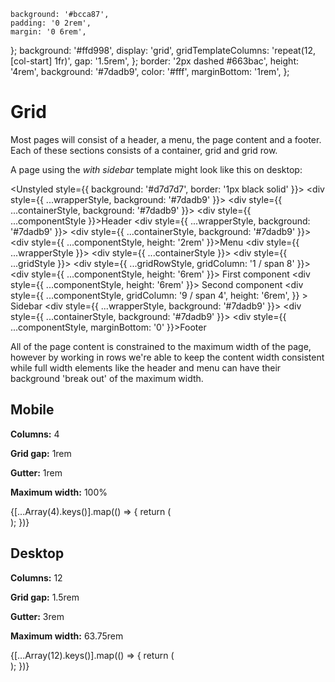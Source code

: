 
<Meta title="Design/Grid" />

    background: '#bcca87',
    padding: '0 2rem',
    margin: '0 6rem',
};
    background: '#ffd998',
    display: 'grid',
    gridTemplateColumns: 'repeat(12, [col-start] 1fr)',
    gap: '1.5rem',
};
    border: '2px dashed #663bac',
    height: '4rem',
    background: '#7dadb9',
    color: '#fff',
    marginBottom: '1rem',
};

# Grid

Most pages will consist of a header, a menu, the page content and a footer. Each of these sections consists of a container, grid and grid row.

A page using the _with sidebar_ template might look like this on desktop:

<Unstyled style={{ background: '#d7d7d7', border: '1px black solid' }}>
    <div style={{ ...wrapperStyle, background: '#7dadb9' }}>
        <div style={{ ...containerStyle, background: '#7dadb9' }}>
            <div style={{ ...componentStyle }}>Header</div>
        </div>
    </div>
    <div style={{ ...wrapperStyle, background: '#7dadb9' }}>
        <div style={{ ...containerStyle, background: '#7dadb9' }}>
            <div style={{ ...componentStyle, height: '2rem' }}>Menu</div>
        </div>
    </div>
    <div style={{ ...wrapperStyle }}>
        <div style={{ ...containerStyle }}>
            <div style={{ ...gridStyle }}>
                <div style={{ ...gridRowStyle, gridColumn: '1 / span 8' }}>
                    <div style={{ ...componentStyle, height: '6rem' }}>
                        First component
                    </div>
                    <div style={{ ...componentStyle, height: '6rem' }}>
                        Second component
                    </div>
                </div>
                <div
                    style={{
                        ...componentStyle,
                        gridColumn: '9 / span 4',
                        height: '6rem',
                    }}
                >
                    Sidebar
                </div>
            </div>
        </div>
    </div>
    <div style={{ ...wrapperStyle, background: '#7dadb9' }}>
        <div style={{ ...containerStyle, background: '#7dadb9' }}>
            <div style={{ ...componentStyle, marginBottom: '0' }}>Footer</div>
        </div>
    </div>
</Unstyled>

All of the page content is constrained to the maximum width of the page, however by working in rows we're able to keep the content width consistent while full width elements like the header and menu can have their background 'break out' of the maximum width.

## Mobile

**Columns:** 4

**Grid gap:** 1rem

**Gutter:** 1rem

**Maximum width:** 100%

<Unstyled>
    <div
        class="container"
        style={{ background: '#d7d7d7', width: '412px', padding: '0 1rem' }}
    >
        <div
            class="grid"
            style={{
                display: 'grid',
                gridTemplateColumns: 'repeat(4, [col-start] 1fr)',
                gap: '1rem',
            }}
        >
            {[...Array(4).keys()].map(() => {
                return (
                    <div
                        class="grid-row"
                        style={{
                            width: '100%',
                            height: '100px',
                            background: '#5a5c92',
                        }}
                    ></div>
                );
            })}
        </div>
    </div>
</Unstyled>

## Desktop

**Columns:** 12

**Grid gap:** 1.5rem

**Gutter:** 3rem

**Maximum width:** 63.75rem

<Unstyled>
    <div class="container" style={{ background: '#d7d7d7' }}>
        <div
            class="grid"
            style={{
                display: 'grid',
                gridTemplateColumns: 'repeat(12, [col-start] 1fr)',
                gap: '1rem',
            }}
        >
            {[...Array(12).keys()].map(() => {
                return (
                    <div
                        class="grid-row"
                        style={{
                            width: '100%',
                            height: '100px',
                            background: '#5a5c92',
                        }}
                    ></div>
                );
            })}
        </div>
    </div>
</Unstyled>
